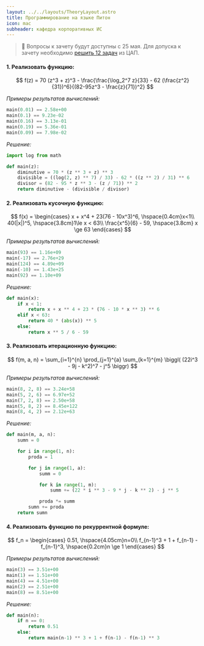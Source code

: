 ```yaml
---
layout: ../../layouts/TheoryLayout.astro
title: Программирование на языке Питон
icon: mac
subheader: кафедра корпоративных ИС
---
```


> 🤬 Вопросы к зачету будут доступны с 25 мая. Для допуска к зачету необходимо
[решить 12 задач](https://github.com/k0ndrateff/mirea_python)
из ЦАП.


#### 1. Реализовать функцию:

$$
f(z) = 70 (z^3 + z)^3 - \frac{\frac{\log_2^7 z}{33} - 62 (\frac{z^2}{31})^6}{(82-95z^3 - \frac{z}{71})^2}
$$

*Примеры результатов вычислений:*

```python
main(0.01) == 2.58e+00
main(0.1) == 9.23e-02
main(0.16) == 3.13e-01
main(0.19) == 5.36e-01
main(0.09) == 7.98e-02
```

*Решение:*

```python
import log from math

def main(z):
	diminutive = 70 * (z ** 3 + z) ** 3
	divisible = ((log(2, z) ** 7) / 33) - 62 * ((z ** 2) / 31) ** 6
	divisor = (82 - 95 * z ** 3 - (z / 71)) ** 2
	return diminutive - (divisible / divisor)
```

#### 2. Реализовать кусочную функцию:

$$
f(x) = \begin{cases}
x + x^4 + 23(76 - 10x^3)^6, \hspace{0.4cm}x<1\\
40(|x|)^5, \hspace{3.8cm}1\le x < 63\\
\frac{x^5}{6} - 59, \hspace{3.8cm} x \ge 63
\end{cases}
$$

*Примеры результатов вычислений:*

```python
main(93) == 1.16e+09
main(-17) == 2.76e+29
main(124) == 4.89e+09
main(-10) == 1.43e+25
main(92) == 1.10e+09
```

*Решение:*

```python
def main(x):
	if x < 1:
		return x + x ** 4 + 23 * (76 - 10 * x ** 3) ** 6
	elif x < 63:
		return 40 * (abs(x)) ** 5
	else:
		return x ** 5 / 6 - 59
```


#### 3. Реализовать итерационную функцию:

$$
f(m, a, n) = \sum_{i=1}^{n} \prod_{j=1}^{a} \sum_{k=1}^{m} \biggl( (22i^3 - 9j - k^2)^7 - j^5 \biggr)
$$

*Примеры результатов вычислений:*

```python
main(8, 2, 8) == 3.24e+58
main(5, 2, 6) == 6.97e+52
main(7, 2, 8) == 2.50e+58
main(5, 8, 2) == 8.45e+122
main(8, 4, 2) == 2.12e+63
```

*Решение:*

```python
def main(m, a, n):
	sumn = 0

	for i in range(1, n):
		proda = 1

		for j in range(1, a):
			summ = 0

			for k in range(1, m):
				summ += (22 * i ** 3 - 9 * j - k ** 2) - j ** 5

			proda *= summ
		sumn += proda
	return sumn
```

#### 4. Реализовать функцию по рекуррентной формуле:

$$
f_n = \begin{cases}
0.51, \hspace{4.05cm}n=0\\
f_{n-1}^3 + 1 + f_{n-1} - f_{n-1}^3, \hspace{0.2cm}n \ge 1
\end{cases}
$$

*Примеры результатов вычислений:*

```python
main(3) == 3.51e+00
main(1) == 1.51e+00
main(4) == 4.51e+00
main(2) == 2.51e+00
main(8) == 8.51e+00
```

*Решение:*

```python
def main(n):
	if n == 0:
		return 0.51
	else:
		return main(n-1) ** 3 + 1 + f(n-1) - f(n-1) ** 3
```


